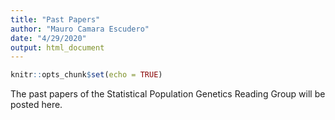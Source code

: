 ```yaml
---
title: "Past Papers"
author: "Mauro Camara Escudero"
date: "4/29/2020"
output: html_document
---
```


```r
knitr::opts_chunk$set(echo = TRUE)
```

The past papers of the Statistical Population Genetics Reading Group will be posted here.
